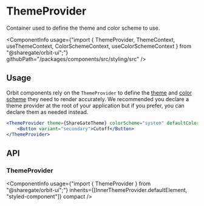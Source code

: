
<Meta
    title="Components/ThemeProvider"
    id="theme-provider"
/>

# ThemeProvider

<Tagline>Container used to define the theme and color scheme to use.</Tagline>

<ComponentInfo
    usage={"import { ThemeProvider, ThemeContext, useThemeContext, ColorSchemeContext, useColorSchemeContext } from \"@sharegate/orbit-ui\";"}
    githubPath="/packages/components/src/styling/src"
/>

## Usage

Orbit components rely on the `ThemeProvider` to define the [theme](?path=/docs/theming--page) and [color scheme](?path=/docs/color-schemes--page) they need to render accurately. We recommended you declare a theme provider at the root of your application but if you prefer, you can declare them as needed instead.

```jsx
<ThemeProvider theme={ShareGateTheme} colorScheme="system" defaultColorScheme="light">
    <Button variant="secondary">Cutoff</Button>
</ThemeProvider>
```

## API

### ThemeProvider

<ComponentInfo
    usage={"import { ThemeProvider } from \"@sharegate/orbit-ui\";"}
    inherits={[InnerThemeProvider.defaultElement, "styled-component"]}
    compact
/>

<ArgsTable of={InnerThemeProvider} sort="alpha" />
